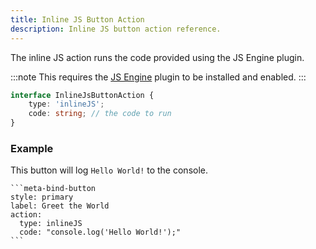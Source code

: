 ---
title: Inline JS Button Action
description: Inline JS button action reference.
---

The inline JS action runs the code provided using the JS Engine plugin.

:::note
This requires the [JS Engine](https://github.com/mProjectsCode/obsidian-js-engine-plugin) plugin to be installed and enabled.
:::

```ts
interface InlineJsButtonAction {
	type: 'inlineJS';
	code: string; // the code to run
}
```

### Example

This button will log `Hello World!` to the console.

````custom_markdown {5-6}
```meta-bind-button
style: primary
label: Greet the World
action:
  type: inlineJS
  code: "console.log('Hello World!');"
```
````
